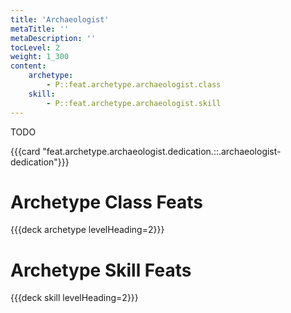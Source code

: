 ```yaml
---
title: 'Archaeologist'
metaTitle: ''
metaDescription: ''
tocLevel: 2
weight: 1_300
content:
    archetype:
        - P::feat.archetype.archaeologist.class
    skill:
        - P::feat.archetype.archaeologist.skill
---
```


TODO

{{{card "feat.archetype.archaeologist.dedication.::.archaeologist-dedication"}}}

# Archetype Class Feats

{{{deck archetype levelHeading=2}}}

# Archetype Skill Feats

{{{deck skill levelHeading=2}}}